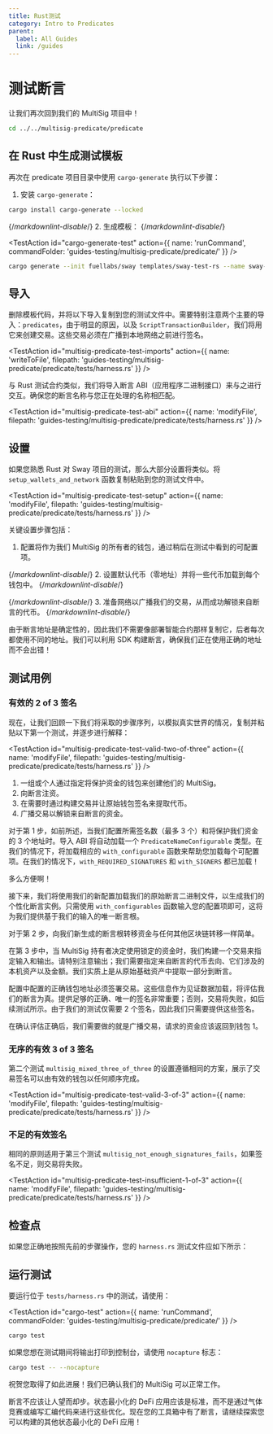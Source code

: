 ```yaml
---
title: Rust测试
category: Intro to Predicates
parent:
  label: All Guides
  link: /guides
---
```

# 测试断言

让我们再次回到我们的 MultiSig 项目中！

```sh
cd ../../multisig-predicate/predicate
```

## 在 Rust 中生成测试模板

再次在 predicate 项目目录中使用 `cargo-generate` 执行以下步骤：

1. 安装 `cargo-generate`：
 

```bash
cargo install cargo-generate --locked
```

{/*markdownlint-disable*/}
2. 生成模板：
{/*markdownlint-disable*/}

<TestAction
id="cargo-generate-test"
action={{
  name: 'runCommand',
  commandFolder: 'guides-testing/multisig-predicate/predicate/'
}}
/>

```bash
cargo generate --init fuellabs/sway templates/sway-test-rs --name sway-store
```

## 导入

删除模板代码，并将以下导入复制到您的测试文件中。需要特别注意两个主要的导入：`predicates`，由于明显的原因，以及 `ScriptTransactionBuilder`，我们将用它来创建交易。这些交易必须在广播到本地网络之前进行签名。 

<TestAction
id="multisig-predicate-test-imports"
action={{
  name: 'writeToFile',
  filepath: 'guides-testing/multisig-predicate/predicate/tests/harness.rs'
}}
/>

<CodeImport
  file="../../examples/intro-to-predicates/multisig-predicate/tests/harness.rs"
  comment="imports"
  commentType="//"
  lang="rust"
/>

与 Rust 测试合约类似，我们将导入断言 ABI（应用程序二进制接口）来与之进行交互。确保您的断言名称与您正在处理的名称相匹配。

<TestAction
id="multisig-predicate-test-abi"
action={{
  name: 'modifyFile',
  filepath: 'guides-testing/multisig-predicate/predicate/tests/harness.rs'
}}
/>

<CodeImport
  file="../../examples/intro-to-predicates/multisig-predicate/tests/harness.rs"
  comment="predicate_abi"
  commentType="//"
  lang="rust"
/>

## 设置

如果您熟悉 Rust 对 Sway 项目的测试，那么大部分设置将类似。将 `setup_wallets_and_network` 函数复制粘贴到您的测试文件中。

<TestAction
id="multisig-predicate-test-setup"
action={{
  name: 'modifyFile',
  filepath: 'guides-testing/multisig-predicate/predicate/tests/harness.rs'
}}
/>

<CodeImport
  file="../../examples/intro-to-predicates/multisig-predicate/tests/harness.rs"
  comment="setup"
  commentType="//"
  lang="rust"
/>

关键设置步骤包括：

1. 配置将作为我们 MultiSig 的所有者的钱包，通过稍后在测试中看到的可配置项。

<CodeImport
  file="../../examples/intro-to-predicates/multisig-predicate/tests/harness.rs"
  comment="wallet_setup"
  commentType="//"
  lang="rust"
/>

{/*markdownlint-disable*/}
2. 设置默认代币（零地址）并将一些代币加载到每个钱包中。
{/*markdownlint-disable*/}

<CodeImport
  file="../../examples/intro-to-predicates/multisig-predicate/tests/harness.rs"
  comment="token_setup"
  commentType="//"
  lang="rust"
/>

{/*markdownlint-disable*/}
3. 准备网络以广播我们的交易，从而成功解锁来自断言的代币。
{/*markdownlint-disable*/}

<CodeImport
  file="../../examples/intro-to-predicates/multisig-predicate/tests/harness.rs"
  comment="network_setup"
  commentType="//"
  lang="rust"
/>

由于断言地址是确定性的，因此我们不需要像部署智能合约那样复制它，后者每次都使用不同的地址。我们可以利用 SDK 构建断言，确保我们正在使用正确的地址而不会出错！

## 测试用例

### 有效的 2 of 3 签名

现在，让我们回顾一下我们将采取的步骤序列，以模拟真实世界的情况，复制并粘贴以下第一个测试，并逐步进行解释：

<TestAction
id="multisig-predicate-test-valid-two-of-three"
action={{
  name: 'modifyFile',
  filepath: 'guides-testing/multisig-predicate/predicate/tests/harness.rs'
}}
/>

<CodeImport
  file="../../examples/intro-to-predicates/multisig-predicate/tests/harness.rs"
  comment="ordered_two_signatures"
  commentType="//"
  lang="rust"
/>

1. 一组或个人通过指定将保护资金的钱包来创建他们的 MultiSig。
2. 向断言注资。
3. 在需要时通过构建交易并让原始钱包签名来提取代币。
4. 广播交易以解锁来自断言的资金。

对于第 1 步，如前所述，当我们配置所需签名数（最多 3 个）和将保护我们资金的 3 个地址时。导入 ABI 将自动加载一个 `PredicateNameConfigurable` 类型。在我们的情况下，将加载相应的 `with_configurable` 函数来帮助您加载每个可配置项。在我们的情况下，`with_REQUIRED_SIGNATURES` 和 `with_SIGNERS` 都已加载！

多么方便啊！

<CodeImport
  file="../../examples/intro-to-predicates/multisig-predicate/tests/harness.rs"
  comment="configurables"
  commentType="//"
  lang="rust"
/>

接下来，我们将使用我们的新配置加载我们的原始断言二进制文件，以生成我们的个性化断言实例。只需使用 `with_configurables` 函数输入您的配置项即可，这将为我们提供基于我们的输入的唯一断言根。

<CodeImport
  file="../../examples/intro-to-predicates/multisig-predicate/tests/harness.rs"
  comment="predicate_test"
  commentType="//"
  lang="rust"
/>

对于第 2 步，向我们新生成的断言根转移资金与任何其他区块链转移一样简单。

<CodeImport
  file="../../examples/intro-to-predicates/multisig-predicate/tests/harness.rs"
  comment="fund_predicate"
  commentType="//"
  lang="rust"
/>

在第 3 步中，当 MultiSig 持有者决定使用锁定的资金时，我们构建一个交易来指定输入和输出。请特别注意输出；我们需要指定来自断言的代币去向、它们涉及的本机资产以及金额。我们实质上是从原始基础资产中提取一部分到断言。

<CodeImport
  file="../../examples/intro-to-predicates/multisig-predicate/tests/harness.rs"
  comment="transaction_building"
  commentType="//"
  lang="rust"
/>

配置中配置的正确钱包地址必须签署交易。这些信息作为见证数据加载，将评估我们的断言为真。提供足够的正确、唯一的签名非常重要；否则，交易将失败，如后续测试所示。由于我们的测试仅需要 2 个签名，因此我们只需要提供这些签名。

<CodeImport
  file="../../examples/intro-to-predicates/multisig-predicate/tests/harness.rs"
  comment="sign_transaction"
  commentType="//"
  lang="rust"
/>

在确认评估正确后，我们需要做的就是广播交易，请求的资金应该返回到钱包 1。

<CodeImport
  file="../../examples/intro-to-predicates/multisig-predicate/tests/harness.rs"
  comment="broadcast_transaction"
  commentType="//"
  lang="rust"
/>

### 无序的有效 3 of 3 签名

第二个测试 `multisig_mixed_three_of_three` 的设置遵循相同的方案，展示了交易签名可以由有效的钱包以任何顺序完成。

<TestAction
id="multisig-predicate-test-valid-3-of-3"
action={{
  name: 'modifyFile',
  filepath: 'guides-testing/multisig-predicate/predicate/tests/harness.rs'
}}
/>

<CodeImport
  file="../../examples/intro-to-predicates/multisig-predicate/tests/harness.rs"
  comment="unordered_three_signatures"
  commentType="//"
  lang="rust"
/>

### 不足的有效签名

相同的原则适用于第三个测试 `multisig_not_enough_signatures_fails`，如果签名不足，则交易将失败。

<TestAction
id="multisig-predicate-test-insufficient-1-of-3"
action={{
  name: 'modifyFile',
  filepath: 'guides-testing/multisig-predicate/predicate/tests/harness.rs'
}}
/>

<CodeImport
  file="../../examples/intro-to-predicates/multisig-predicate/tests/harness.rs"
  comment="not_enough_signatures"
  commentType="//"
  lang="rust"
/>

## 检查点

如果您正确地按照先前的步骤操作，您的 `harness.rs` 测试文件应如下所示：

<CodeImport
  file="../../examples/intro-to-predicates/multisig-predicate/tests/harness.rs"
  comment="all"
  commentType="//"
  lang="rust"
/>

## 运行测试

要运行位于 `tests/harness.rs` 中的测试，请使用：

<TestAction
id="cargo-test"
action={{
  name: 'runCommand',
  commandFolder: 'guides-testing/multisig-predicate/predicate/'
}}
/>

```sh
cargo test
```

如果您想在测试期间将输出打印到控制台，请使用 `nocapture` 标志：

```sh
cargo test -- --nocapture
```

祝贺您取得了如此进展！我们已确认我们的 MultiSig 可以正常工作。

断言不应该让人望而却步。状态最小化的 DeFi 应用应该是标准，而不是通过气体竞赛或编写汇编代码来进行这些优化。现在您的工具箱中有了断言，请继续探索您可以构建的其他状态最小化的 DeFi 应用！
